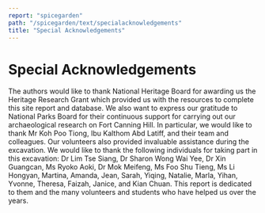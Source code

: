 ```yaml
---
report: "spicegarden"
path: "/spicegarden/text/specialacknowledgements"
title: "Special Acknowledgements"
---
```



# Special Acknowledgements

The authors would like to thank National Heritage Board for awarding us the Heritage Research Grant which provided us with the resources to complete this site report and database. We also want to express our gratitude to National Parks Board for their continuous support for carrying out our archaeological research on Fort Canning Hill. In particular, we would like to thank Mr Koh Poo Tiong, Ibu Kalthom Abd Latiff, and their team and colleagues. Our volunteers also provided invaluable assistance during the excavation. We would like to thank the following individuals for taking part in this excavation: Dr Lim Tse Siang, Dr Sharon Wong Wai Yee, Dr Xin Guangcan, Ms Ryoko Aoki, Dr Mok Meifeng, Ms Foo Shu Tieng, Ms Li Hongyan, Martina, Amanda, Jean, Sarah, Yiqing, Natalie, Marla, Yihan, Yvonne, Theresa, Faizah, Janice, and Kian Chuan. This report is dedicated to them and the many volunteers and students who have helped us over the years.

<Figure caption="Figure 72. Volunteers excavating at the site and Figure 73. FTCSG Square I" img={["image13.jpg", "image2.jpg"]} />

<Figure caption="Figure 74. When it rained, it poured: flooding at the site was a constant problem" img="image14.jpg" />

<Figure caption="Figure 75. last day at FTCSG, May 3, 2010. Sharon Wong, Goh Geok Yian, Li Hongyan, Xin Guangcan, Lim Tse Siang, John Miksic" img="image1.jpg" />
